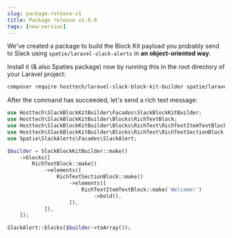 ```yaml
---
slug: package-release-v1
title: Package release v1.0.0
tags: [new-version]
---
```


We've created a package to build the Block Kit payload you probably send to Slack using `spatie/laravel-slack-alerts` in **an object-oriented way**.

<!--truncate-->

Install it (& also Spaties package) now by running this in the root directory of your Laravel project:

```bash
composer require hosttech/laravel-slack-block-kit-builder spatie/laravel-slack-alerts
```

After the command has succeeded, let's send a rich text message:

```php
use Hosttech\SlackBlockKitBuilder\Facades\SlackBlockKitBuilder;
use Hosttech\SlackBlockKitBuilder\Blocks\RichTextBlock;
use Hosttech\SlackBlockKitBuilder\Blocks\RichText\RichTextItemTextBlock;
use Hosttech\SlackBlockKitBuilder\Blocks\RichText\RichTextSectionBlock;
use Spatie\SlackAlerts\Facades\SlackAlert;

$builder = SlackBlockKitBuilder::make()
    ->blocks([
        RichTextBlock::make()
            ->elements([
                RichTextSectionBlock::make()
                    ->elements([
                        RichTextItemTextBlock::make('Welcome!')
                            ->bold(),
                    ]),
            ]),
    ]);

SlackAlert::blocks($builder->toArray());
```
